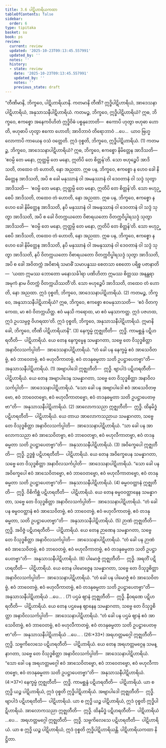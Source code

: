 ```yaml
---
title: 3.6 ပါဋိဟာရိယကထာ
tableOfContents: false
sidebar:
  order: 6
type: tipitaka
basket: su
book: ps
review:
  current: review
  updated: '2025-10-23T09:13:45.557991'
  updated_by: ''
  notes: ''
  history:
  - state: review
    date: '2025-10-23T09:13:45.557991'
    updated_by: ''
    notes: ''
    previous_state: draft
---
```



<ReviewStatus review={frontmatter.review} showDetails={true} />

<HypothesisAnnotation frontmatter={frontmatter} />

<DynamicBreadcrumb />

<Division number="30" book="ps" e="ch" v="26" p="329">

<Paragraph number="1860" book="ps">
“တီဏိမာနိ, ဘိက္ခဝေ, ပါဋိဟာရိယာနိ. ကတမာနိ တီဏိ? ဣဒ္ဓိပါဋိဟာရိယံ, အာဒေသနာပါဋိဟာရိယံ, အနုသာသနီပါဋိဟာရိယံ.
</Paragraph>

<Paragraph number="1861" book="ps">
<Emphasis>ကတမဉ္စ, ဘိက္ခဝေ, ဣဒ္ဓိပါဋိဟာရိယံ?</Emphasis> ဣဓ, ဘိက္ခဝေ, ဧကစ္စော အနေကဝိဟိတံ ဣဒ္ဓိဝိဓံ ပစ္စနုဘောတိ—  ဧကောပိ ဟုတွာ ဗဟုဓာ ဟောတိ, ဗဟုဓာပိ ဟုတွာ ဧကော ဟောတိ; အာဝိဘာဝံ တိရောဘာဝံ …ပေ…  ယာဝ ဗြဟ္မလောကာပိ ကာယေန ဝသံ ဝတ္တေတိ. ဣဒံ ဝုစ္စတိ, ဘိက္ခဝေ, ဣဒ္ဓိပါဋိဟာရိယံ. (1)
</Paragraph>

<Paragraph number="1862" book="ps">
<Emphasis>ကတမဉ္စ</Emphasis>, <Emphasis>ဘိက္ခဝေ, အာဒေသနာပါဋိဟာရိယံ?</Emphasis> ဣဓ, ဘိက္ခဝေ, ဧကစ္စော နိမိတ္တေန အာဒိသတိ—  ‘ဧဝမ္ပိ တေ မနော, ဣတ္ထမ္ပိ တေ မနော, ဣတိပိ တေ စိတ္တန်’တိ. သော ဗဟုဉ္စေပိ အာဒိသတိ, တထေဝ တံ ဟောတိ, နော အညထာ. ဣဓ ပန, ဘိက္ခဝေ, ဧကစ္စော န ဟေဝ ခေါ နိမိတ္တေန အာဒိသတိ, အပိ စ ခေါ မနုဿာနံ ဝါ အမနုဿာနံ ဝါ ဒေဝတာနံ ဝါ သဒ္ဒံ သုတွာ အာဒိသတိ—  ‘ဧဝမ္ပိ တေ မနော, ဣတ္ထမ္ပိ တေ မနော, ဣတိပိ တေ စိတ္တန်’တိ. သော ဗဟုဉ္စေပိ အာဒိသတိ, တထေဝ တံ ဟောတိ, နော အညထာ. ဣဓ ပန, ဘိက္ခဝေ, ဧကစ္စော န ဟေဝ ခေါ နိမိတ္တေန အာဒိသတိ, နပိ မနုဿာနံ ဝါ အမနုဿာနံ ဝါ ဒေဝတာနံ ဝါ သဒ္ဒံ သုတွာ အာဒိသတိ, အပိ စ ခေါ ဝိတက္ကယတော ဝိစာရယတော ဝိတက္ကဝိပ္ဖါရသဒ္ဒံ သုတွာ အာဒိသတိ—  ‘ဧဝမ္ပိ တေ မနော, ဣတ္ထမ္ပိ တေ မနော, ဣတိပိ တေ စိတ္တန်’တိ. သော ဗဟုဉ္စေပိ အာဒိသတိ, တထေဝ တံ ဟောတိ, နော အညထာ. ဣဓ ပန, ဘိက္ခဝေ, ဧကစ္စော န ဟေဝ ခေါ နိမိတ္တေန အာဒိသတိ, နပိ မနုဿာနံ ဝါ အမနုဿာနံ ဝါ ဒေဝတာနံ ဝါ သဒ္ဒံ သုတွာ အာဒိသတိ, နပိ ဝိတက္ကယတော ဝိစာရယတော ဝိတက္ကဝိပ္ဖါရသဒ္ဒံ သုတွာ အာဒိသတိ, အပိ စ ခေါ အဝိတက္ကံ အဝိစာရံ သမာဓိံ သမာပန္နဿ စေတသာ စေတော ပရိစ္စ ပဇာနာတိ—  ‘ယထာ ဣမဿ ဘောတော မနောသင်္ခါရာ ပဏိဟိတာ ဣမဿ စိတ္တဿ အနန္တရာ အမုကံ နာမ ဝိတက္ကံ ဝိတက္ကယိဿတီ’တိ. သော ဗဟုဉ္စေပိ အာဒိသတိ, တထေဝ တံ ဟောတိ, နော အညထာ. ဣဒံ ဝုစ္စတိ, ဘိက္ခဝေ, အာဒေသနာပါဋိဟာရိယံ. (2)
</Paragraph>

<Paragraph number="1863" book="ps">
<Emphasis>ကတမဉ္စ, ဘိက္ခဝေ, အနုသာသနီပါဋိဟာရိယံ?</Emphasis> ဣဓ, ဘိက္ခဝေ, ဧကစ္စော ဧဝမနုသာသတိ—  ‘ဧဝံ ဝိတက္ကေထ, မာ ဧဝံ ဝိတက္ကယိတ္ထ. ဧဝံ မနသိ ကရောထ, မာ ဧဝံ မနသာကတ္ထ. ဣဒံ ပဇဟထ, ဣဒံ ဥပသမ္ပဇ္ဇ ဝိဟရထာ’တိ. ဣဒံ ဝုစ္စတိ, ဘိက္ခဝေ, အနုသာသနီပါဋိဟာရိယံ. ဣမာနိ ခေါ, ဘိက္ခဝေ, တီဏိ ပါဋိဟာရိယာနိ”. (3)
</Paragraph>

</Division>
<Division number="31" book="ps" e="ch" v="26" p="335">

<Paragraph number="1864" book="ps">
နေက္ခမ္မံ ဣဇ္ဈတီတိ—  ဣဒ္ဓိ. ကာမစ္ဆန္ဒံ ပဋိဟရတီတိ—  ပါဋိဟာရိယံ. ယေ တေန နေက္ခမ္မေန သမန္နာဂတာ, သဗ္ဗေ တေ ဝိသုဒ္ဓစိတ္တာ အနာဝိလသင်္ကပ္ပါတိ—  အာဒေသနာပါဋိဟာရိယံ. “တံ ခေါ ပန နေက္ခမ္မံ ဧဝံ အာသေဝိတဗ္ဗံ, ဧဝံ ဘာဝေတဗ္ဗံ, ဧဝံ ဗဟုလီကာတဗ္ဗံ, ဧဝံ တဒနုဓမ္မတာ သတိ ဥပဋ္ဌာပေတဗ္ဗာ”တိ—  အနုသာသနီပါဋိဟာရိယံ. (1)
</Paragraph>

<Paragraph number="1865" book="ps">
အဗျာပါဒေါ ဣဇ္ဈတီတိ—  ဣဒ္ဓိ. ဗျာပါဒံ ပဋိဟရတီတိ—  ပါဋိဟာရိယံ. ယေ တေန အဗျာပါဒေန သမန္နာဂတာ, သဗ္ဗေ တေ ဝိသုဒ္ဓစိတ္တာ အနာဝိလသင်္ကပ္ပါတိ—  အာဒေသနာပါဋိဟာရိယံ. “သော ခေါ ပန အဗျာပါဒေါ ဧဝံ အာသေဝိတဗ္ဗော, ဧဝံ ဘာဝေတဗ္ဗော, ဧဝံ ဗဟုလီကာတဗ္ဗော, ဧဝံ တဒနုဓမ္မတာ သတိ ဥပဋ္ဌာပေတဗ္ဗာ”တိ—  အနုသာသနီပါဋိဟာရိယံ. (2)
</Paragraph>

<Paragraph number="1866" book="ps">
အာလောကသညာ ဣဇ္ဈတီတိ—  ဣဒ္ဓိ. ထိနမိဒ္ဓံ ပဋိဟရတီတိ—  ပါဋိဟာရိယံ. ယေ တာယ အာလောကသညာယ သမန္နာဂတာ, သဗ္ဗေ တေ ဝိသုဒ္ဓစိတ္တာ အနာဝိလသင်္ကပ္ပါတိ—  အာဒေသနာပါဋိဟာရိယံ. “သာ ခေါ ပန အာလောကသညာ ဧဝံ အာသေဝိတဗ္ဗာ, ဧဝံ ဘာဝေတဗ္ဗာ, ဧဝံ ဗဟုလီကာတဗ္ဗာ, ဧဝံ တဒနုဓမ္မတာ သတိ ဥပဋ္ဌာပေတဗ္ဗာ”တိ—  အနုသာသနီပါဋိဟာရိယံ. (3)
</Paragraph>

<Paragraph number="1867" book="ps">
အဝိက္ခေပေါ ဣဇ္ဈတီတိ—  ဣဒ္ဓိ. ဥဒ္ဓစ္စံ ပဋိဟရတီတိ—  ပါဋိဟာရိယံ. ယေ တေန အဝိက္ခေပေန သမန္နာဂတာ, သဗ္ဗေ တေ ဝိသုဒ္ဓစိတ္တာ အနာဝိလသင်္ကပ္ပါတိ—  အာဒေသနာပါဋိဟာရိယံ. “သော ခေါ ပန အဝိက္ခေပေါ ဧဝံ အာသေဝိတဗ္ဗော, ဧဝံ ဘာဝေတဗ္ဗော, ဧဝံ ဗဟုလီကာတဗ္ဗော, ဧဝံ တဒနုဓမ္မတာ သတိ ဥပဋ္ဌာပေတဗ္ဗာ”တိ—  အနုသာသနီပါဋိဟာရိယံ. (4)
</Paragraph>

<Paragraph number="1868" book="ps">
ဓမ္မဝဝတ္ထာနံ ဣဇ္ဈတီတိ—  ဣဒ္ဓိ. ဝိစိကိစ္ဆံ ပဋိဟရတီတိ—  ပါဋိဟာရိယံ. ယေ တေန ဓမ္မဝဝတ္ထာနေန သမန္နာဂတာ, သဗ္ဗေ တေ ဝိသုဒ္ဓစိတ္တာ အနာဝိလသင်္ကပ္ပါတိ—  အာဒေသနာပါဋိဟာရိယံ. “တံ ခေါ ပန ဓမ္မဝဝတ္ထာနံ ဧဝံ အာသေဝိတဗ္ဗံ, ဧဝံ ဘာဝေတဗ္ဗံ, ဧဝံ ဗဟုလီကာတဗ္ဗံ, ဧဝံ တဒနုဓမ္မတာ, သတိ ဥပဋ္ဌာပေတဗ္ဗာ”တိ—  အနုသာသနီပါဋိဟာရိယံ. (5)
</Paragraph>

<Paragraph number="1869" book="ps">
ဉာဏံ ဣဇ္ဈတီတိ—  ဣဒ္ဓိ. အဝိဇ္ဇံ ပဋိဟရတီတိ—  ပါဋိဟာရိယံ. ယေ တေန ဉာဏေန သမန္နာဂတာ, သဗ္ဗေ တေ ဝိသုဒ္ဓစိတ္တာ အနာဝိလသင်္ကပ္ပါတိ—  အာဒေသနာပါဋိဟာရိယံ. “တံ ခေါ ပန ဉာဏံ ဧဝံ အာသေဝိတဗ္ဗံ, ဧဝံ ဘာဝေတဗ္ဗံ, ဧဝံ ဗဟုလီကာတဗ္ဗံ, ဧဝံ တဒနုဓမ္မတာ သတိ ဥပဋ္ဌာပေတဗ္ဗာ”တိ—  အနုသာသနီပါဋိဟာရိယံ. (6)
</Paragraph>

<Paragraph number="1870" book="ps">
ပါမောဇ္ဇံ ဣဇ္ဈတီတိ—  ဣဒ္ဓိ. အရတိံ ပဋိဟရတီတိ—  ပါဋိဟာရိယံ. ယေ တေန ပါမောဇ္ဇေန သမန္နာဂတာ, သဗ္ဗေ တေ ဝိသုဒ္ဓစိတ္တာ အနာဝိလသင်္ကပ္ပါတိ—  အာဒေသနာပါဋိဟာရိယံ. “တံ ခေါ ပန ပါမောဇ္ဇံ ဧဝံ အာသေဝိတဗ္ဗံ, ဧဝံ ဘာဝေတဗ္ဗံ, ဧဝံ ဗဟုလီကာတဗ္ဗံ, ဧဝံ တဒနုဓမ္မတာ သတိ ဥပဋ္ဌာပေတဗ္ဗာ”တိ—  အနုသာသနီပါဋိဟာရိယံ …ပေ… . (7)
</Paragraph>

<Paragraph number="1871" book="ps">
ပဌမံ ဈာနံ ဣဇ္ဈတီတိ—  ဣဒ္ဓိ. နီဝရဏေ ပဋိဟရတီတိ—  ပါဋိဟာရိယံ. ယေ တေန ပဌမေန ဈာနေန သမန္နာဂတာ, သဗ္ဗေ တေ ဝိသုဒ္ဓစိတ္တာ အနာဝိလသင်္ကပ္ပါတိ—  အာဒေသနာပါဋိဟာရိယံ. “တံ ခေါ ပန ပဌမံ ဈာနံ ဧဝံ အာသေဝိတဗ္ဗံ, ဧဝံ ဘာဝေတဗ္ဗံ, ဧဝံ ဗဟုလီကာတဗ္ဗံ, ဧဝံ တဒနုဓမ္မတာ သတိ ဥပဋ္ဌာပေတဗ္ဗာ”တိ—  အနုသာသနီပါဋိဟာရိယံ …ပေ… . (26:*33*)
</Paragraph>

<Paragraph number="1872" book="ps">
အရဟတ္တမဂ္ဂေါ ဣဇ္ဈတီတိ—  ဣဒ္ဓိ. သဗ္ဗကိလေသေ ပဋိဟရတီတိ—  ပါဋိဟာရိယံ. ယေ တေန အရဟတ္တမဂ္ဂေန သမန္နာဂတာ, သဗ္ဗေ တေ ဝိသုဒ္ဓစိတ္တာ အနာဝိလသင်္ကပ္ပါတိ—  အာဒေသနာပါဋိဟာရိယံ. “သော ခေါ ပန အရဟတ္တမဂ္ဂေါ ဧဝံ အာသေဝိတဗ္ဗော, ဧဝံ ဘာဝေတဗ္ဗော, ဧဝံ ဗဟုလီကာတဗ္ဗော, ဧဝံ တဒနုဓမ္မတာ သတိ ဥပဋ္ဌာပေတဗ္ဗာ”တိ—  အနုသာသနီပါဋိဟာရိယံ. (4:*37*)
</Paragraph>

</Division>
<Division number="32" book="ps" e="ch" v="26" p="337">

<Paragraph number="1873" book="ps">
နေက္ခမ္မံ ဣဇ္ဈတီတိ—  ဣဒ္ဓိ. ကာမစ္ဆန္ဒံ ပဋိဟရတီတိ—  ပါဋိဟာရိယံ. ယာ စ ဣဒ္ဓိ ယဉ္စ ပါဋိဟာရိယံ, ဣဒံ ဝုစ္စတိ ဣဒ္ဓိပါဋိဟာရိယံ. အဗျာပါဒေါ ဣဇ္ဈတီတိ—  ဣဒ္ဓိ. ဗျာပါဒံ ပဋိဟရတီတိ—  ပါဋိဟာရိယံ. ယာ စ ဣဒ္ဓိ ယဉ္စ ပါဋိဟာရိယံ, ဣဒံ ဝုစ္စတိ ဣဒ္ဓိပါဋိဟာရိယံ. အာလောကသညာ ဣဇ္ဈတီတိ—  ဣဒ္ဓိ. ထိနမိဒ္ဓံ ပဋိဟရတီတိ—  ပါဋိဟာရိယံ …ပေ…  အရဟတ္တမဂ္ဂေါ ဣဇ္ဈတီတိ—  ဣဒ္ဓိ. သဗ္ဗကိလေသေ ပဋိဟရတီတိ—  ပါဋိဟာရိယံ. ယာ စ ဣဒ္ဓိ ယဉ္စ ပါဋိဟာရိယံ, ဣဒံ ဝုစ္စတိ ဣဒ္ဓိပါဋိဟာရိယန္တိ.

</Paragraph>
</Division>

<Paragraph number="1874" type="center" book="ps">
ပါဋိဟာရိယကထာ နိဋ္ဌိတာ.
</Paragraph>